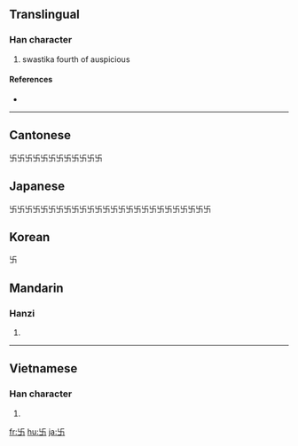 {{also|卍}}
==Translingual==

===Han character===
{{Han char|rn=24|rad=十|as=04|sn=6|four=|canj=女X (VX)}}

# swastika fourth of auspicious

====References====
* {{Han ref|kx=0156.221|hdz=10051.090|uh=5350|ud=21328}}

----

==Cantonese==

卐卐卐卐卐卐卐卐卐卐卐卐

==Japanese==

卐卐卐卐卐卐卐卐卐卐卐卐卐卐卐卐卐卐卐卐卐卐卐卐卐卐

==Korean==

卐

==Mandarin==

===Hanzi===
{{cmn-hanzi|pin=[[wàn]] ([[wan4]])|wg=wan<sup>4</sup>}}

# {{defn|Mandarin}}

----

==Vietnamese==

===Han character===
{{vi-hantu|vạn}}

# {{defn|Vietnamese}}

[[fr:卐]]
[[hu:卐]]
[[ja:卐]]